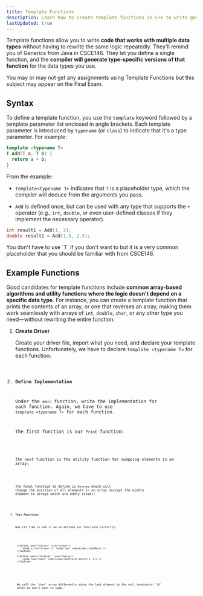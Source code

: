 ```yaml
---
title: Template Functions
description: Learn how to create template functions in C++ to write generic, type-independent code that can be reused for multiple data types without rewriting logic.
lastUpdated: true
---
```



Template functions allow you to write **code that works with 
multiple data types** without having to rewrite the same logic repeatedly. 
They'll remind you of Generics from Java in CSCE146. They let you define 
a single function, and the **compiler will generate type-specific versions 
of that function** for the data types you use.

<Aside>
You may or may not get any assignments using Template Functions but this subject 
may appear on the Final Exam.
</Aside>

## Syntax

To define a template function, you use the `template` keyword followed 
by a template parameter list enclosed in angle brackets. Each template 
parameter is introduced by `typename` (or `class`) to indicate that it's a 
type parameter. For example:

```cpp showLineNumbers=false
template <typename T>
T Add(T a, T b) {
  return a + b;
}
```

From the example:

- `template<typename T>` indicates that `T` is a placeholder type, which the 
compiler will deduce from the arguments you pass.

- `Add` is defined once, but can be used with any type that supports the `+` operator 
(e.g., `int`, `double`, or even user-defined classes if they implement the necessary operator).

```cpp showLineNumbers=false
int result1 = Add(1, 2);
double result2 = Add(1.5, 2.5);
```

<Aside>
You don't have to use `T` if you don't want to but it is a very common placeholder 
that you should be familiar with from CSCE146.
</Aside>

## Example Functions

Good candidates for template functions include **common array-based 
algorithms and utility functions where the logic doesn't depend on 
a specific data type**. For instance, you can create a template function 
that prints the contents of an array, or one that reverses an array, 
making them work seamlessly with arrays of `int`, `double`, `char`, or 
any other type you need—without rewriting the entire function.

<Steps>

1. **Create Driver**

    Create your driver file, import what you need, and declare your template 
    functions. Unfortunately, we have to declare `template <typename T>` for each 
    function:

    <Code title="driver.cc" lang="cpp" code={code.step1} />

2. **Define Implementation**

    Under the `main` function, write the implementation for each function. 
    Again, we have to use `template <typename T>` for each function.

    The first function is our `Print` function:

    <Code title="driver.cc" lang="cpp" code={code.step2Print} />

    The next function is the utility function for swapping elements in an array:

    <Code title="driver.cc" lang="cpp" code={code.step2Swap} />

    The final function to define is `Reverse` which will change the position of 
    all elements in an array (except the middle element in arrays which are oddly sized):

    <Code title="driver.cc" lang="cpp" code={code.step2Reverse} />

3. **Test Functions**

    Now its time to see if we've defined our functions correctly:

    <Tabs>

        <TabItem label="Driver" icon="rocket">
            <Code title="driver.cc" lang="cpp" code={code.step3Main} />
        </TabItem>

        <TabItem label="Terminal" icon="laptop">
            <Code lang="bash" code={code.step3Term} mark={[1, 2]} />
        </TabItem>

    </Tabs>

    <Aside>
    We call the `char` array differently since the last element is the null terminator `\0` 
    which we don't want to swap.
    </Aside>

</Steps>
